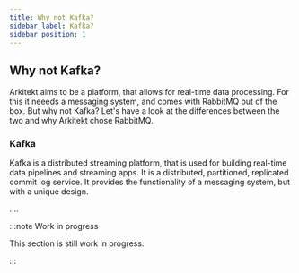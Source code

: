 ```yaml
---
title: Why not Kafka?
sidebar_label: Kafka?
sidebar_position: 1
---
```




## Why not Kafka?

Arkitekt aims to be a platform, that allows for real-time data processing. For this it neeeds a messaging system, and comes with RabbitMQ out of the box. But why not Kafka? Let's have a look at the differences between the two
and why Arkitekt chose RabbitMQ.

### Kafka

Kafka is a distributed streaming platform, that is used for building real-time data pipelines and streaming apps. It is a distributed, partitioned, replicated commit log service. It provides the functionality of a messaging system, but with a unique design.

....

:::note Work in progress

This section is still work in progress.

:::

